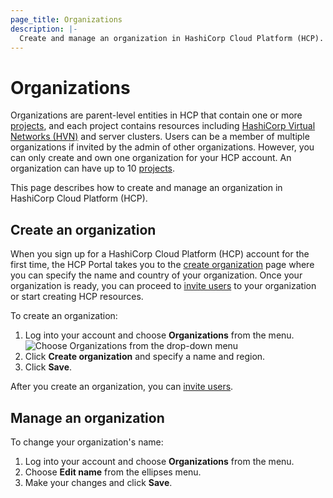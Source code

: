 ```yaml
---
page_title: Organizations
description: |-
  Create and manage an organization in HashiCorp Cloud Platform (HCP).
---
```


# Organizations

Organizations are parent-level entities in HCP that contain one or more
[projects](/hcp/docs/hcp/admin/projects), and each project contains resources
including [HashiCorp Virtual Networks (HVN)](/hcp/docs/hcp/network) and server
clusters. Users can be a member of multiple organizations if invited by the
admin of other organizations. However, you can only create and own one
organization for your HCP account. An organization can have up to 10
[projects](/hcp/docs/hcp/admin/projects).

This page describes how to create and manage an organization in HashiCorp Cloud Platform (HCP).

## Create an organization

<Tip title="Note">

When you sign up for a HashiCorp Cloud Platform (HCP) account for the first
time, the HCP Portal takes you to the [create
organization](https://portal.cloud.hashicorp.com/orgs/create) page where you can
specify the name and country of your organization. Once your organization is
ready, you can proceed to [invite users](/hcp/docs/hcp/admin/users#invite-users)
to your organization or start creating HCP resources.

</Tip>


To create an organization:

1. Log into your account and choose **Organizations** from the menu.
   ![Choose Organizations from the drop-down menu](/img/docs/hcp-core/hcp-choose-org.png 'Organizations drop-down menu')
1. Click **Create organization** and specify a name and region.
1. Click **Save**.

After you create an organization, you can [invite users](/hcp/docs/hcp/admin/users#invite-users).

## Manage an organization

To change your organization's name:

1. Log into your account and choose **Organizations** from the menu.
1. Choose **Edit name** from the ellipses menu.
1. Make your changes and click **Save**.
